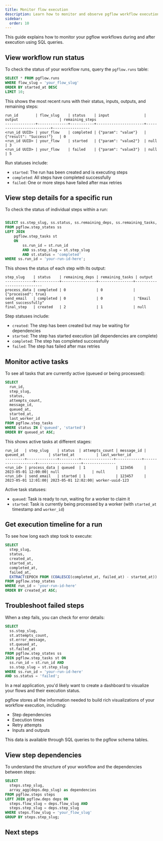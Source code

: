 ```yaml
---
title: Monitor flow execution
description: Learn how to monitor and observe pgflow workflow execution using SQL queries
sidebar:
  order: 10
---
```



This guide explains how to monitor your pgflow workflows during and after execution using SQL queries.

## View workflow run status

To check the status of your workflow runs, query the `pgflow.runs` table:

```sql
SELECT * FROM pgflow.runs
WHERE flow_slug = 'your_flow_slug'
ORDER BY started_at DESC
LIMIT 10;
```

This shows the most recent runs with their status, inputs, outputs, and remaining steps:

```
run_id        | flow_slug    | status    | input                | output                   | remaining_steps
--------------+--------------+-----------+----------------------+--------------------------+-----------------
<run_id UUID> | your_flow    | completed | {"param": "value"}   | {"result": "Success!"}   | 0
<run_id UUID> | your_flow    | started   | {"param": "value2"}  | null                     | 3
<run_id UUID> | your_flow    | failed    | {"param": "value3"}  | null                     | 5
```

Run statuses include:
- `started`: The run has been created and is executing steps
- `completed`: All steps have completed successfully
- `failed`: One or more steps have failed after max retries

## View step details for a specific run

To check the status of individual steps within a run:

```sql

SELECT ss.step_slug, ss.status, ss.remaining_deps, ss.remaining_tasks, st.output
FROM pgflow.step_states ss
LEFT JOIN
    pgflow.step_tasks st
    ON
        ss.run_id = st.run_id
        AND ss.step_slug = st.step_slug
        AND st.status = 'completed'
WHERE ss.run_id = 'your-run-id-here';
```

This shows the status of each step with its output:

```
step_slug    | status    | remaining_deps | remaining_tasks | output
-------------+-----------+----------------+----------------+---------------------------
process_data | completed | 0              | 0              | {"processed": true}
send_email   | completed | 0              | 0              | "Email sent successfully"
final_step   | created   | 2              | 1              | null
```

Step statuses include:
- `created`: The step has been created but may be waiting for dependencies
- `started`: The step has started execution (all dependencies are complete)
- `completed`: The step has completed successfully
- `failed`: The step has failed after max retries

## Monitor active tasks

To see all tasks that are currently active (queued or being processed):

```sql
SELECT
  run_id,
  step_slug,
  status,
  attempts_count,
  message_id,
  queued_at,
  started_at,
  last_worker_id
FROM pgflow.step_tasks
WHERE status IN ('queued', 'started')
ORDER BY queued_at ASC;
```

This shows active tasks at different stages:

```
run_id   | step_slug    | status  | attempts_count | message_id | queued_at           | started_at          | last_worker_id
---------+--------------+---------+---------------+------------+--------------------+--------------------+---------------
<run_id> | process_data | queued  | 1              | 123456     | 2023-05-01 12:00:00| null               | null
<run_id> | send_email   | started | 1              | 123457     | 2023-05-01 12:01:00| 2023-05-01 12:02:00| worker-uuid-123
```

Active task statuses:
- `queued`: Task is ready to run, waiting for a worker to claim it
- `started`: Task is currently being processed by a worker (with `started_at` timestamp and `worker_id`)

## Get execution timeline for a run

To see how long each step took to execute:

```sql
SELECT
  step_slug,
  status,
  created_at,
  started_at,
  completed_at,
  failed_at,
  EXTRACT(EPOCH FROM (COALESCE(completed_at, failed_at) - started_at)) AS duration_seconds
FROM pgflow.step_states
WHERE run_id = 'your-run-id-here'
ORDER BY created_at ASC;
```

## Troubleshoot failed steps

When a step fails, you can check for error details:

```sql
SELECT
  ss.step_slug,
  st.attempts_count,
  st.error_message,
  st.queued_at,
  st.failed_at
FROM pgflow.step_states ss
JOIN pgflow.step_tasks st ON
  ss.run_id = st.run_id AND
  ss.step_slug = st.step_slug
WHERE ss.run_id = 'your-run-id-here'
AND ss.status = 'failed';
```

<Aside type="tip" title="Flow Visualization">
In a real application, you'd likely want to create a dashboard to visualize your flows and their execution status.

pgflow stores all the information needed to build rich visualizations of your workflow execution, including:
- Step dependencies
- Execution times
- Retry attempts
- Inputs and outputs

This data is available through SQL queries to the pgflow schema tables.
</Aside>

## View step dependencies

To understand the structure of your workflow and the dependencies between steps:

```sql
SELECT
  steps.step_slug,
  array_agg(deps.dep_slug) as dependencies
FROM pgflow.steps steps
LEFT JOIN pgflow.deps deps ON
  steps.flow_slug = deps.flow_slug AND
  steps.step_slug = deps.step_slug
WHERE steps.flow_slug = 'your_flow_slug'
GROUP BY steps.step_slug;
```

## Next steps

<CardGrid>
  <LinkCard title="Organize Flows code" href="/how-to/organize-flows-code/" description="Learn how to structure your pgflow code for maintainability and reusability"/>
  <LinkCard title="Change existing Flow options" href="/how-to/update-flow-options/" description="Learn how to safely update configuration options for existing flows"/>
  <LinkCard title="Version your Flows" href="/how-to/version-flows/" description="Learn how to safely update your flows without breaking existing runs"/>
</CardGrid>
